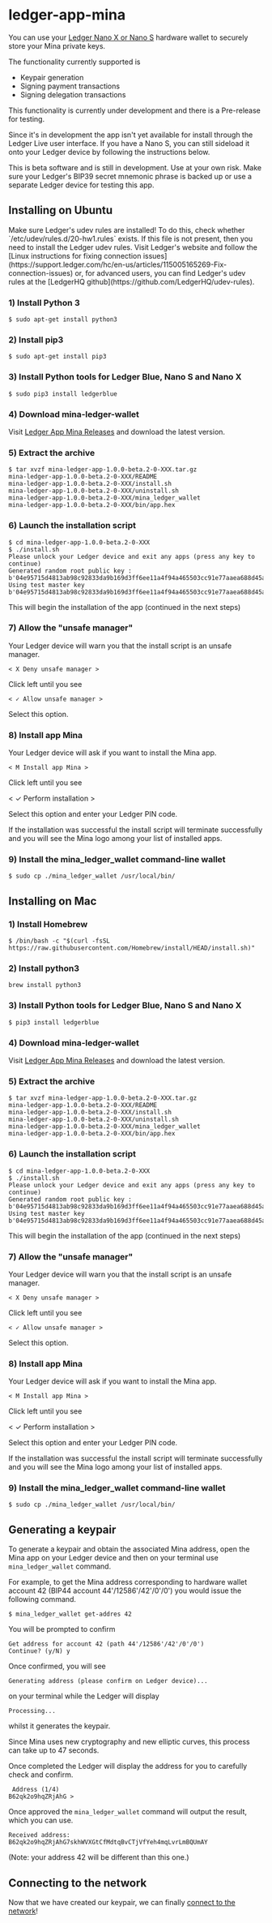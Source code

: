 

# ledger-app-mina

You can use your [Ledger Nano X or Nano S](https://www.ledger.com/) hardware wallet to securely store your Mina private keys.

The functionality currently supported is
- Keypair generation
- Signing payment transactions
- Signing delegation transactions

This functionality is currently under development and there is a Pre-release for testing.

Since it's in development the app isn't yet available for install through the Ledger Live user interface.
If you have a Nano S, you can still sideload it onto your Ledger device by following the instructions below.

<Alert kind="warning">
This is beta software and is still in development.  Use at your own risk.  Make sure your Ledger's BIP39 secret
mnemonic phrase is backed up or use a separate Ledger device for testing this app.
<Alert>

## Installing on Ubuntu

<Alert kind="note">
Make sure Ledger's udev rules are installed!  To do this, check whether `/etc/udev/rules.d/20-hw1.rules` exists.
If this file is not present, then you need to install the Ledger udev rules.  Visit Ledger's website and follow
the [Linux instructions for fixing connection issues](https://support.ledger.com/hc/en-us/articles/115005165269-Fix-connection-issues) or,
for advanced users, you can find Ledger's udev rules at the [LedgerHQ github](https://github.com/LedgerHQ/udev-rules).
</Alert>

### 1) Install Python 3

```
$ sudo apt-get install python3
```

### 2) Install pip3

```
$ sudo apt-get install pip3
```

### 3) Install Python tools for Ledger Blue, Nano S and Nano X

```
$ sudo pip3 install ledgerblue
```

### 4) Download mina-ledger-wallet

Visit [Ledger App Mina Releases](https://github.com/jspada/ledger-app-mina/releases) and download the latest version.

### 5) Extract the archive

```
$ tar xvzf mina-ledger-app-1.0.0-beta.2-0-XXX.tar.gz
mina-ledger-app-1.0.0-beta.2-0-XXX/README
mina-ledger-app-1.0.0-beta.2-0-XXX/install.sh
mina-ledger-app-1.0.0-beta.2-0-XXX/uninstall.sh
mina-ledger-app-1.0.0-beta.2-0-XXX/mina_ledger_wallet
mina-ledger-app-1.0.0-beta.2-0-XXX/bin/app.hex
```
### 6) Launch the installation script

```
$ cd mina-ledger-app-1.0.0-beta.2-0-XXX
$ ./install.sh
Please unlock your Ledger device and exit any apps (press any key to continue)
Generated random root public key : b'04e95715d4813ab98c92833da9b169d3ff6ee11a4f94a465503cc91e77aaea688d45a0449f41bfaa2a1a789730e72d0ace759ca7c2b8a12e82c94cda61530cc363'
Using test master key b'04e95715d4813ab98c92833da9b169d3ff6ee11a4f94a465503cc91e77aaea688d45a0449f41bfaa2a1a789730e72d0ace759ca7c2b8a12e82c94cda61530cc363'
```

This will begin the installation of the app (continued in the next steps)

### 7) Allow the "unsafe manager"

Your Ledger device will warn you that the install script is an unsafe manager.

```
< X Deny unsafe manager >
```

Click left until you see

```
< ✓ Allow unsafe manager >
```

Select this option.

### 8) Install app Mina

Your Ledger device will ask if you want to install the Mina app.

```
< M Install app Mina >
```

Click left until you see

< ✓ Perform installation >

Select this option and enter your Ledger PIN code.

If the installation was successful the install script will terminate successfully and you will see the Mina logo among your list of installed apps.

### 9) Install the mina_ledger_wallet command-line wallet

```
$ sudo cp ./mina_ledger_wallet /usr/local/bin/
```

## Installing on Mac

### 1) Install Homebrew

```
$ /bin/bash -c "$(curl -fsSL https://raw.githubusercontent.com/Homebrew/install/HEAD/install.sh)"
```

### 2) Install python3

```
brew install python3
```

### 3) Install Python tools for Ledger Blue, Nano S and Nano X

```
$ pip3 install ledgerblue
```

### 4) Download mina-ledger-wallet

Visit [Ledger App Mina Releases](https://github.com/jspada/ledger-app-mina/releases) and download the latest version.

### 5) Extract the archive

```
$ tar xvzf mina-ledger-app-1.0.0-beta.2-0-XXX.tar.gz
mina-ledger-app-1.0.0-beta.2-0-XXX/README
mina-ledger-app-1.0.0-beta.2-0-XXX/install.sh
mina-ledger-app-1.0.0-beta.2-0-XXX/uninstall.sh
mina-ledger-app-1.0.0-beta.2-0-XXX/mina_ledger_wallet
mina-ledger-app-1.0.0-beta.2-0-XXX/bin/app.hex
```
### 6) Launch the installation script

```
$ cd mina-ledger-app-1.0.0-beta.2-0-XXX
$ ./install.sh
Please unlock your Ledger device and exit any apps (press any key to continue)
Generated random root public key : b'04e95715d4813ab98c92833da9b169d3ff6ee11a4f94a465503cc91e77aaea688d45a0449f41bfaa2a1a789730e72d0ace759ca7c2b8a12e82c94cda61530cc363'
Using test master key b'04e95715d4813ab98c92833da9b169d3ff6ee11a4f94a465503cc91e77aaea688d45a0449f41bfaa2a1a789730e72d0ace759ca7c2b8a12e82c94cda61530cc363'
```

This will begin the installation of the app (continued in the next steps)

### 7) Allow the "unsafe manager"

Your Ledger device will warn you that the install script is an unsafe manager.

```
< X Deny unsafe manager >
```

Click left until you see

```
< ✓ Allow unsafe manager >
```

Select this option.

### 8) Install app Mina

Your Ledger device will ask if you want to install the Mina app.

```
< M Install app Mina >
```

Click left until you see

< ✓ Perform installation >

Select this option and enter your Ledger PIN code.

If the installation was successful the install script will terminate successfully and you will see the Mina logo among your list of installed apps.

### 9) Install the mina_ledger_wallet command-line wallet

```
$ sudo cp ./mina_ledger_wallet /usr/local/bin/
```

## Generating a keypair

To generate a keypair and obtain the associated Mina address, open the Mina app on your Ledger device and then on your terminal use `mina_ledger_wallet` command.

For example, to get the Mina address corresponding to hardware wallet account 42 (BIP44 account 44'/12586'/42'/0'/0') you would issue the following command.

```
$ mina_ledger_wallet get-addres 42
```

You will be prompted to confirm

```
Get address for account 42 (path 44'/12586'/42'/0'/0')
Continue? (y/N) y
```

Once confirmed, you will see

```
Generating address (please confirm on Ledger device)...
```

on your terminal while the Ledger will display

```
Processing...
```

whilst it generates the keypair.

Since Mina uses new cryptography and new elliptic curves, this process can take up to 47 seconds.

Once completed the Ledger will display the address for you to carefully check and confirm.

```
 Address (1/4)
B62qk2o9hqZRjAhG >
```

Once approved the `mina_ledger_wallet` command will output the result, which you can use.

```
Received address: B62qk2o9hqZRjAhG7skhWVXGtCfMdtqBvCTjVfYeh4mqLvrLmBQUmAY
```

(Note: your address 42 will be different than this one.)

## Connecting to the network

Now that we have created our keypair, we can finally [connect to the network](/docs/connecting)!
